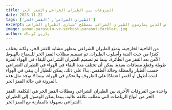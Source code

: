 ```yaml
---
title: الفروقات بين الطيران الشراعي والقفز الحر
date: 2023-11-22
tags: ['الطيران الشراعي', 'القفز الحر']
excerpt: يجب ألا يتم الخلط بين الطيران الشراعي والقفز الحر. في القفز الحر، يلزم وجود وسيلة نقل جوي لإجراء القفز. هذه الوسيلة الجوية عادة ما تكون طائرة وتبدأ بالتحليق في السماء عاليًا عند الارتفاع إلى ارتفاع كبير. بعد الوصول إلى ارتفاع كاف، يتم القفز ثم فتح المظلة بعد فترة معينة للهبوط بأمان. أما في الطيران الشراعي، فلا حاجة لوجود وسيلة نقل جوي. يتم الجري على التلال العالية أو الجبال العالية لفتح المظلة الشراعية بشكل مفتوح بهدف منحها سرعة معينة. بفضل هذه السرعة، يتم القفز دون الحاجة للقفز من القمة ويمكن التحليق في السماء. بينما يشار إلى الأشخاص الذين يمارسون القفز الحر بمصطلح "مظليين"، يُشير إلى الأشخاص الذين يمارسون الطيران الشراعي بمصطلح "طياري الطيران الشراعي".
image: yamac-parasutu-ve-serbest-parasut-farklari.jpg
author: يارين كوناك
---
```



من الناحية الخارجية، يتمتع الطيران الشراعي بمظهر مشابه للقفز الحر، ولكنه يختلف كثيرًا من حيث البنية وأسلوب الطيران. تم تصميم مظلات القفز الحر للسماح بالهبوط الآمن بعد القفز من الطائرة، بينما تم تصميم الطيران الشراعي للبقاء في الهواء لفترة طويلة وقطع مسافات بعيدة. يمكن أن تختلف مدة البقاء في الهواء في الطيران الشراعي حسب الطيار والمظلة وحالة الطقس. بناءً على ذلك، يمكن للطيار أن يبقى في الهواء لمدة أطول أو أقصر اعتمادًا على الظروف والتحكم في الهواء، بينما لا توجد مثل هذه المرونة في حالة القفز الحر.

<CustomImage src="https://raw.githubusercontent.com/ademberk90/yamacparasutusakarya-blogposts/main/images/content/yamac-parasutu-ve-serbest-parasut-farklari1.jpg" alt="صورة تانديم" />

واحدة من الفروقات الأخرى بين الطيران الشراعي ومظلات القفز الحر هي التكلفة. القفز الحر من أنواع الرياضات التي تتطلب تكلفة عالية، بينما يمكن الوصول إلى الطيران الشراعي بسهولة بالمقارنة مع القفز الحر.
